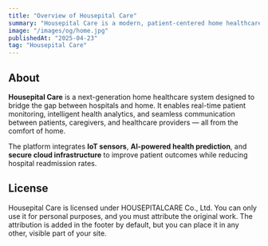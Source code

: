 ---
title: "Overview of Housepital Care"
summary: "Housepital Care is a modern, patient-centered home healthcare platform focused on remote monitoring, personalized care, and seamless medical communication using IoT and AI technologies."
image: "/images/og/home.jpg"
publishedAt: "2025-04-23"
tag: "Housepital Care"
---

## About

**Housepital Care** is a next-generation home healthcare system designed to bridge the gap between hospitals and home. It enables real-time patient monitoring, intelligent health analytics, and seamless communication between patients, caregivers, and healthcare providers — all from the comfort of home.

The platform integrates **IoT sensors**, **AI-powered health prediction**, and **secure cloud infrastructure** to improve patient outcomes while reducing hospital readmission rates.

## License

Housepital Care is licensed under HOUSEPITALCARE Co., Ltd. You can only use it for personal purposes, and you must attribute the original work. The attribution is added in the footer by default, but you can place it in any other, visible part of your site.